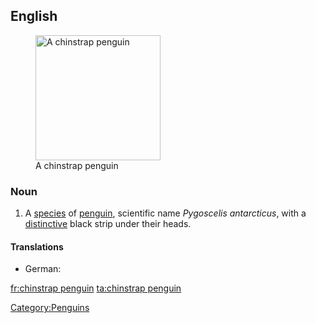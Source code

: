 ==English==
{{wikipedia}}
[[Image:Manchot 04.jpg|200px|thumb|right|A chinstrap penguin]]

===Noun===
{{en-noun|sg=[[chinstrap]] [[penguin]]}}

# A [[species]] of [[penguin]], scientific name ''Pygoscelis antarcticus'', with a [[distinctive]] black strip under their heads.

====Translations====
* German: {{t-|de|Zügelpinguin|m}}
[[Category:Penguins]]

[[fr:chinstrap penguin]]
[[ta:chinstrap penguin]]